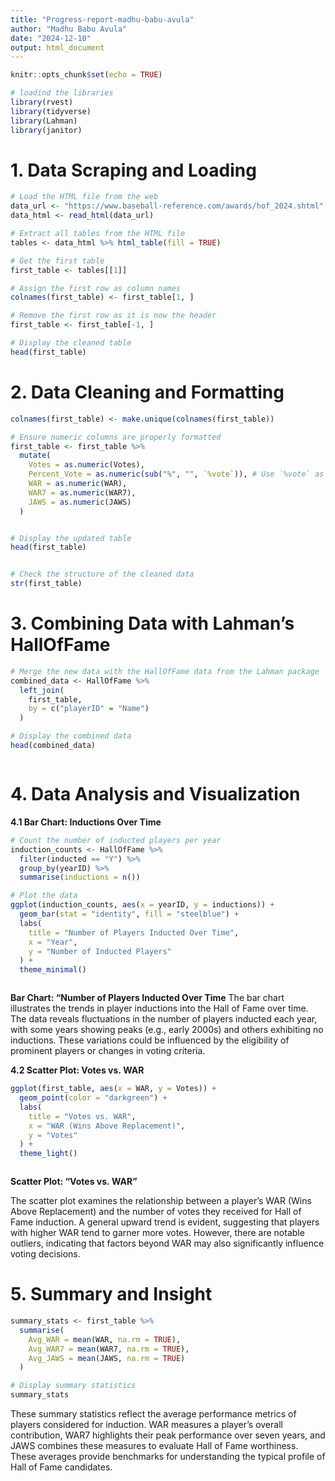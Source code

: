 ```yaml
---
title: "Progress-report-madhu-babu-avula"
author: "Madhu Babu Avula"
date: "2024-12-10"
output: html_document
---
```


```r
knitr::opts_chunk$set(echo = TRUE)
```


```r

# loadind the libraries
library(rvest)
library(tidyverse)
library(Lahman)
library(janitor)

```


# 1. Data Scraping and Loading

```r
# Load the HTML file from the web
data_url <- "https://www.baseball-reference.com/awards/hof_2024.shtml"
data_html <- read_html(data_url)

# Extract all tables from the HTML file
tables <- data_html %>% html_table(fill = TRUE)

# Get the first table
first_table <- tables[[1]]

# Assign the first row as column names
colnames(first_table) <- first_table[1, ]

# Remove the first row as it is now the header
first_table <- first_table[-1, ]

# Display the cleaned table
head(first_table)


```

# 2. Data Cleaning and Formatting
```r

colnames(first_table) <- make.unique(colnames(first_table))

# Ensure numeric columns are properly formatted
first_table <- first_table %>%
  mutate(
    Votes = as.numeric(Votes),
    Percent_Vote = as.numeric(sub("%", "", `%vote`)), # Use `%vote` as the column name
    WAR = as.numeric(WAR),
    WAR7 = as.numeric(WAR7),
    JAWS = as.numeric(JAWS)
  )


# Display the updated table
head(first_table)


# Check the structure of the cleaned data
str(first_table)

```
# 3. Combining Data with Lahman’s HallOfFame


```r

# Merge the new data with the HallOfFame data from the Lahman package
combined_data <- HallOfFame %>%
  left_join(
    first_table,
    by = c("playerID" = "Name") 
  )

# Display the combined data
head(combined_data)



```


# 4. Data Analysis and Visualization

**4.1 Bar Chart: Inductions Over Time**

```r


# Count the number of inducted players per year
induction_counts <- HallOfFame %>%
  filter(inducted == "Y") %>%
  group_by(yearID) %>%
  summarise(inductions = n())

# Plot the data
ggplot(induction_counts, aes(x = yearID, y = inductions)) +
  geom_bar(stat = "identity", fill = "steelblue") +
  labs(
    title = "Number of Players Inducted Over Time",
    x = "Year",
    y = "Number of Inducted Players"
  ) +
  theme_minimal()



```
**Bar Chart: "Number of Players Inducted Over Time**
The bar chart illustrates the trends in player inductions into the Hall of Fame over time. The data reveals fluctuations in the number of players inducted each year, with some years showing peaks (e.g., early 2000s) and others exhibiting no inductions. These variations could be influenced by the eligibility of prominent players or changes in voting criteria.


**4.2 Scatter Plot: Votes vs. WAR**


```r
ggplot(first_table, aes(x = WAR, y = Votes)) +
  geom_point(color = "darkgreen") +
  labs(
    title = "Votes vs. WAR",
    x = "WAR (Wins Above Replacement)",
    y = "Votes"
  ) +
  theme_light()



```

**Scatter Plot: "Votes vs. WAR"**

The scatter plot examines the relationship between a player's WAR (Wins Above Replacement) and the number of votes they received for Hall of Fame induction. A general upward trend is evident, suggesting that players with higher WAR tend to garner more votes. However, there are notable outliers, indicating that factors beyond WAR may also significantly influence voting decisions.

# 5. Summary and Insight

```r


summary_stats <- first_table %>%
  summarise(
    Avg_WAR = mean(WAR, na.rm = TRUE),
    Avg_WAR7 = mean(WAR7, na.rm = TRUE),
    Avg_JAWS = mean(JAWS, na.rm = TRUE)
  )

# Display summary statistics
summary_stats

```
These summary statistics reflect the average performance metrics of players considered for induction. WAR measures a player's overall contribution, WAR7 highlights their peak performance over seven years, and JAWS combines these measures to evaluate Hall of Fame worthiness. These averages provide benchmarks for understanding the typical profile of Hall of Fame candidates.


